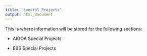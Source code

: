 ```yaml
---
title: "Special Projects"
output: html_document
---
```


This is where information will be stored for the following sections:

* AIGOA Special Projects

* EBS Special Projects